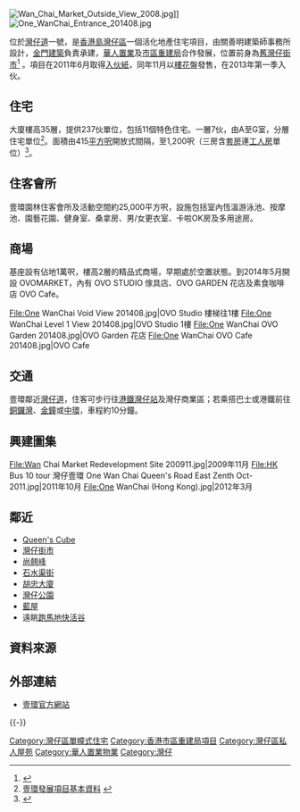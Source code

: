 {{Infobox_housinghk 
| name = 壹環<br/>One WanChai
| logo= 
| photo = One WanChai_2013.jpg
| phototitle = 壹環 (攝於2013年12月)
| address= [[香港|香港]][[灣仔|灣仔]][[灣仔道|灣仔道]]1號
| lot= 
| developer= [[華人置業|華人置業]]
| manager= 
| use = 住宅、商鋪
| blocknumber = 1
| floor_area =  
| floornumber = 35
| yearofcompletion = 2013年首季
| former = [[舊灣仔街市|舊灣仔街市]]
| facilities = 會所、園藝花園、停車場
| website = [http://www.onewanchai.com/ 壹環 官方網站]
}}

[[File:Wan_Chai_Market_Outside_View_2008.jpg|thumb]]]]
[[File:One_WanChai_Entrance_201408.jpg|thumb]]

{{engname|壹環|One WanChai}}位於[[灣仔道|灣仔道]]一號，是[[香港島|香港島]][[灣仔區|灣仔區]]一個活化地產住宅項目，由關善明建築師事務所設計，[[金門建築|金門建築]]負責承建，[[華人置業|華人置業]]及[[市區重建局|市區重建局]]合作發展，位置前身為[[舊灣仔街市|舊灣仔街市]]<ref>{{Cite web |url=http://paper.wenweipo.com/2011/07/27/ME1107270012.htm |title=香港文匯報訊: 香港壹環 |access-date=2011-11-02 |archive-date=2016-03-04 |archive-url=https://web.archive.org/web/20160304063930/http://paper.wenweipo.com/2011/07/27/ME1107270012.htm |dead-url=no }}</ref> 。項目在2011年6月取得[[入伙紙|入伙紙]]，同年11月以[[樓花|樓花]]盤發售，在2013年第一季入伙。

==住宅==
大廈樓高35層，提供237伙單位，包括11個特色住宅。一層7伙，由A至G室，分層住宅單位<ref>[http://www.onewanchai.com/pdf/OWC_salesbro_1.pdf 壹環發展項目基本資料] {{webarchive|url=https://web.archive.org/web/20160313045153/http://onewanchai.com/pdf/owc_salesbro_1.pdf |date=2016-03-13 }}</ref>。面積由415[[平方呎|平方呎]]開放式間隔，至1,200呎（三房含[[套房|套房]]連[[工人房|工人房]]單位）<ref>{{Cite web |url=http://www.chineseestates.com/cht/PropDetails/50/94/2143.aspx |title=華人置業集團 壹環 |access-date=2012-03-20 |archive-date=2020-09-22 |archive-url=https://web.archive.org/web/20200922095735/http://www.chineseestates.com/cht/PropDetails/50/94/2143.aspx |dead-url=no }}</ref>。

==住客會所==
壹環園林住客會所及活動空間約25,000平方呎，設施包括室內恆溫游泳池、按摩池、園藝花園、健身室、桑拿房、男/女更衣室、卡啦OK房及多用途房。

==商場==
基座設有佔地1萬呎，樓高2層的精品式商場，早期處於空置狀態。到2014年5月開設 OVOMARKET，內有 OVO STUDIO 傢具店、OVO GARDEN 花店及素食咖啡店 OVO Cafe。

<gallery>
File:One WanChai Void View 201408.jpg|OVO Studio 樓梯往1樓
File:One WanChai Level 1 View 201408.jpg|OVO Studio 1樓
File:One WanChai OVO Garden 201408.jpg|OVO Garden 花店
File:One WanChai OVO Cafe 201408.jpg|OVO Cafe
</gallery>

==交通==
壹環鄰近[[灣仔道|灣仔道]]，住客可步行往[[港鐵|港鐵]][[灣仔站|灣仔站]]及灣仔商業區；若乘搭巴士或港鐵前往[[銅鑼灣|銅鑼灣]]、[[金鐘|金鐘]]或[[中環|中環]]，車程約10分鐘。

==興建圖集==
<gallery>
File:Wan Chai Market Redevelopment Site 200911.jpg|2009年11月
File:HK Bus 10 tour 灣仔壹環 One Wan Chai Queen's Road East Zenth Oct-2011.jpg|2011年10月
File:One WanChai (Hong Kong).jpg|2012年3月
</gallery>

==鄰近==
*[[Queen's_Cube|Queen's Cube]]
*[[灣仔街市|灣仔街市]]
*[[尚翹峰|尚翹峰]]
*[[石水渠街|石水渠街]]
*[[胡忠大廈|胡忠大廈]]
*[[灣仔公園|灣仔公園]]
*[[藍屋|藍屋]]
*遠眺[[跑馬地|跑馬地]][[快活谷|快活谷]]

== 資料來源 ==
{{reflist}}

== 外部連結 ==
{{commonscat|One WanChai}}
*[https://web.archive.org/web/20111112105637/http://www.onewanchai.com/ 壹環官方網站]

{{-}}
{{華人置業}}
{{市區重建局}}

[[Category:灣仔區單幢式住宅|Category:灣仔區單幢式住宅]]
[[Category:香港市區重建局項目|Category:香港市區重建局項目]]
[[Category:灣仔區私人屋苑|Category:灣仔區私人屋苑]]
[[Category:華人置業物業|Category:華人置業物業]]
[[Category:灣仔|Category:灣仔]]
